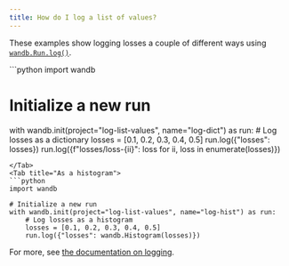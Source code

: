 ```yaml
---
title: How do I log a list of values?
---
```


These examples show logging losses a couple of different ways using [`wandb.Run.log()`](/ref/python/experiments/run/#method-runlog/).

<Tabs>
<Tab title="Using a dictionary">
```python
import wandb

# Initialize a new run
with wandb.init(project="log-list-values", name="log-dict") as run:
    # Log losses as a dictionary
    losses = [0.1, 0.2, 0.3, 0.4, 0.5]
    run.log({"losses": losses})
    run.log({f"losses/loss-{ii}": loss for ii, loss in enumerate(losses)})
```
</Tab>
<Tab title="As a histogram">
```python
import wandb

# Initialize a new run
with wandb.init(project="log-list-values", name="log-hist") as run:
    # Log losses as a histogram
    losses = [0.1, 0.2, 0.3, 0.4, 0.5]
    run.log({"losses": wandb.Histogram(losses)})
```
</Tab>
</Tabs>

For more, see [the documentation on logging](/guides/track/log/).
